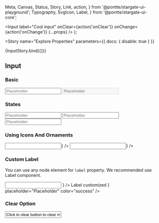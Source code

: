   Meta,
  Canvas,
  Status,
  Story,
  Link,
  action,
} from '@pontte/stargate-ui-playground';
  Typography,
  SvgIcon,
  Label,
} from '@pontte/stargate-ui-core';


  <Input
    label="Cool input"
    onClear={action('onClear')}
    onChange={action('onChange')}
    {...props}
  />
);

<Meta title="Core/Form Elements/Input" component={Input} />

<Story
  name="Explore Properties"
  parameters={{
    docs: { disable: true }
  }}
>
  {InputStory.bind({})}
</Story>

## Input

<Status type="rc" />

### Basic

<Canvas>
  <Input
    label="Default"
    placeholder="Placeholder"
  />
  <Input
    label="Disabled"
    placeholder="Placeholder"
    disabled
  />
</Canvas>

### States

<Canvas>
  <Input
    label="Input with success state"
    placeholder="Placeholder"
    color="success"
  />
  <Input
    label="Input with warning state"
    placeholder="Placeholder"
    color="warning"
  />
  <Input
    label="Input with error state"
    placeholder="Placeholder"
    color="error"
  />
</Canvas>

### Using Icons And Ornaments

<Canvas>
  <Input
    label="Icon at start of input"
    componentAtStart={<SvgIconClose />}
  />
  <Input
    label="Icon at end of input"
    componentAtEnd={<SvgIconClose />}
  />
</Canvas>

### Custom Label

You can use any node element for `label` property. We recommended use <Link kind="core-label--page">Label</Link> component.

<Canvas>
  <Input
    label={
      <Label>
        <SvgIcon children={<path d="M6 19c0 1.1.9 2 2 2h8c1.1 0 2-.9 2-2V7H6v12zM19 4h-3.5l-1-1h-5l-1 1H5v2h14V4z" fill="currentColor" />} />
        Label customized
      </Label>
    }
    placeholder="Placeholder"
    color="success"
  />
</Canvas>

### Clear Option

<Canvas>
  <Input
    label="Input with clear option"
    value="Click in clear button to clear me!"
    placeholder="Placeholder"
    clear
  />
</Canvas>
